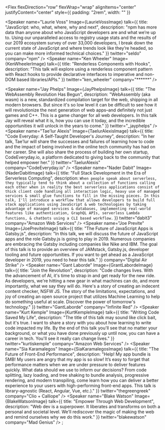 
<Flex
  flexDirection="row"
  flexWrap="wrap"
  alignItems="center"
  justifyContent="center"
  style={{ padding: "2rem", width: "" }}
>
  <Speaker
    name="Laurie Voss"
    Image={LaurieVossImage}
    talk={{
      title: "JavaScript: who, what, where, why and next",
       description: "npm has more data than anyone about who JavaScript developers are and what we’re up to. Using our unparalleled access to registry usage stats and the results of our 2019 ecosystem survey of over 33,000 developers, I break down the current state of JavaScript and where trends look like they’re headed, so you can make more informed technical choices."
    }}
    twitter="seldo"
    company="npm"
  />
  <Speaker
    name="Ken Wheeler"
    Image={KenWheelerImage}
    talk={{
      title: "Renderless Components with Hooks",
      description: "This talk will explore using a renderless component pattern with React hooks to provide declarative interfaces to imperative and non-DOM based libraries/APIs."
    }}
    twitter="ken_wheeler"
    company="******"
    />

  <Speaker
    name="Jay Phelps"
    Image={JayPhelpsImage}
    talk={{
      title: "The WebAssembly Revolution Has Begun",
      description: "WebAssembly (aka wasm) is a new, standardized compilation target for the web, shipping in all modern browsers. But since it's so low level it can be difficult to see how it will revolutionize the next generation of web apps–and definitely not just games and C++. This is a game changer for all web developers. In this talk Jay will reveal what it is, how you can use it today, and the incredible opportunities it will unlock in the years to come."
    }}
    twitter="_jayphelps"
  />
  <Speaker
    name="Tae'lur Alexis"
    Image={TaelurAlexisImage}
    talk={{
      title: "Code Everyday: A Self-Taught Developer's Journey",
      description: "In her talk, Tae'lur will share the successes and failures of learning how to code and the impact of being involved in the online tech community has had on her career. She will also share the process of building her own startup, CodeEveryday.io, a platform dedicated to giving back to the community that helped empower her."
    }}
    twitter="TaelurAlexis"
    company="CodeEveryday.io"
  />
  <Speaker
    name="Nader Dabit"
    Image={NaderDabitImage}
    talk={{
      title: "Full Stack Development in the Era of Serverless Computing",
      description: `When people speak about serverless, they typically tend to think about a collection of functions calling each other when in reality the best serverless applications consist of thick client code handling all interaction logic, heavy use of managed services & small glue functions to fill in the missing pieces. In this talk, I'll introduce a workflow that allows developers to build full stack applications using JavaScript & web technologies by taking advantage of managed services & databases, implementing real-world features like authentication, GraphQL APIs, serverless Lambda functions, & chatbots using a CLI based workflow.`
    }}
    twitter="dabit3"
    company="Amazon Web Services"
  />
  <Speaker
    name="Joe Previte"
    Image={JoePreviteImage}
    talk={{
      title: "The Future of JavaScript Apps is Gatsby.js",
      description: "In this talk, we will discuss the future of JavaScript apps and the role Gatsby.js is going to play in 2019. Numerous companies are embracing the Gatsby including companies like Nike and IBM. The goal of this talk is to provide an overview of JAMstack, Gatsby.js, developer tooling and future opportunities. If you want to get ahead as a JavaScript developer in 2019, you need to hear this talk."
    }}
    company="Digital Air Strike"
  />
  <Speaker
    name="Gant Laborde"
    Image={GrantLabordeImage}
    talk={{
      title: "Join the Revolution",
      description: "Code changes lives. With the advancement of AI, it's time to strap in and get ready for the new ride. As developers, we're hitting a new gear in what machines can do, and more importantly, what we say they will do. Here's a story of creating an indecent content checker, NSFW JS. The story of the limitations, expectations, and joy of creating an open source project that utilizes Machine Learning to help do something useful at scale. Discover the power of tomorrow's technology."
    }}
    twitter="GantLaborde"
    company="Infinite Red"
  />
  <Speaker
    name="Kurt Kemple"
    Image={KurtKempleImage}
    talk={{
      title: "Writing Code Saved My Life",
      description: "The title of this talk may sound like click bait, but it's true. I want to share a story with you about how learning to write code impacted my life. By the end of this talk you'll see that no matter your background, or what you have done previously up until now, you can have a career in tech. You'll see it really can change lives."
    }}
    twitter="kurtiskemple"
    company="Amazon Web Services"
  />
  <Speaker
    name="Sia Karamalegos"
    Image={SiaKaramalegosImage}
    talk={{
      title: "The Future of Front-End Performance",
      description: "Help! My app bundle is 5MB! My users are angry that my app is so slow! It’s easy to forget that performance matters when we are under pressure to deliver features quickly. What data should we use to inform our decisions? From code splitting, lazy loading, and tree shaking to bundle analysis, progressive rendering, and modern transpiling, come learn how you can deliver a better experience to your users with high-performing front-end apps. This talk is library-agnostic (React, Angular, Vue, etc.)."
    }}
    twitter="thegreengreek"
    company="Clio + Calliope"
  />
  <Speaker
    name="Blake Watson"
    Image={BlakeWatsonImage}
    talk={{
      title: "Empower Through Web Development",
      description: "Web dev is a superpower. It liberates and transforms on both a personal and societal level. We’ll rediscover the magic of making the web and remind ourselves why we do this work."
    }}
    twitter="blakewatson"
    company="Mad Genius"
  />
</Flex>;

